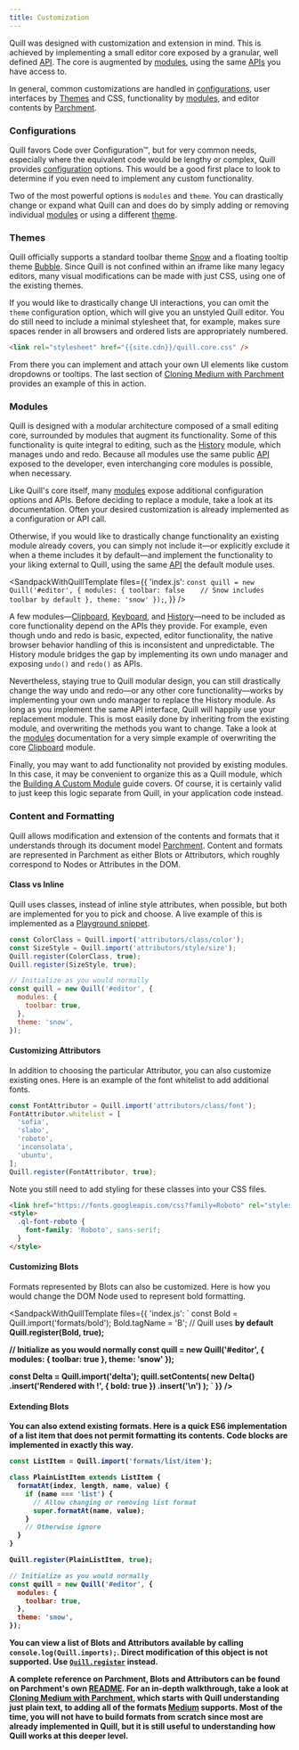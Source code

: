 ```yaml
---
title: Customization
---
```


Quill was designed with customization and extension in mind. This is achieved by implementing a small editor core exposed by a granular, well defined [API](/docs/api). The core is augmented by [modules](/docs/modules), using the same [APIs](/docs/api) you have access to.

In general, common customizations are handled in [configurations](#configurations/), user interfaces by [Themes](#themes) and CSS, functionality by [modules](#modules), and editor contents by [Parchment](#content-and-formatting).

### Configurations

Quill favors Code over Configuration&trade;, but for very common needs, especially where the equivalent code would be lengthy or complex, Quill provides [configuration](/docs/configuration/) options. This would be a good first place to look to determine if you even need to implement any custom functionality.

Two of the most powerful options is `modules` and `theme`. You can drastically change or expand what Quill can and does do by simply adding or removing individual [modules](/docs/modules/) or using a different [theme](/docs/themes/).

### Themes

Quill officially supports a standard toolbar theme [Snow](/docs/themes/#snow) and a floating tooltip theme [Bubble](/docs/themes/#bubble). Since Quill is not confined within an iframe like many legacy editors, many visual modifications can be made with just CSS, using one of the existing themes.

If you would like to drastically change UI interactions, you can omit the `theme` configuration option, which will give you an unstyled Quill editor. You do still need to include a minimal stylesheet that, for example, makes sure spaces render in all browsers and ordered lists are appropriately numbered.

```html
<link rel="stylesheet" href="{{site.cdn}}/quill.core.css" />
```

From there you can implement and attach your own UI elements like custom dropdowns or tooltips. The last section of [Cloning Medium with Parchment](/guides/cloning-medium-with-parchment/#final-polish) provides an example of this in action.

### Modules

Quill is designed with a modular architecture composed of a small editing core, surrounded by modules that augment its functionality. Some of this functionality is quite integral to editing, such as the [History](/docs/modules/history/) module, which manages undo and redo. Because all modules use the same public [API](/docs/api) exposed to the developer, even interchanging core modules is possible, when necessary.

Like Quill's core itself, many [modules](/docs/modules/) expose additional configuration options and APIs. Before deciding to replace a module, take a look at its documentation. Often your desired customization is already implemented as a configuration or API call.

Otherwise, if you would like to drastically change functionality an existing module already covers, you can simply not include it&mdash;or explicitly exclude it when a theme includes it by default&mdash;and implement the functionality to your liking external to Quill, using the same [API](/docs/api) the default module uses.

<SandpackWithQuillTemplate
  files={{
    'index.js': `
const quill = new Quill('#editor', {
  modules: {
    toolbar: false    // Snow includes toolbar by default
  },
  theme: 'snow'
});
`,
  }}
/>

A few modules&mdash;[Clipboard](/docs/modules/clipboard/), [Keyboard](/docs/modules/keyboard/), and [History](/docs/modules/history/)&mdash;need to be included as core functionality depend on the APIs they provide. For example, even though undo and redo is basic, expected, editor functionality, the native browser behavior handling of this is inconsistent and unpredictable. The History module bridges the gap by implementing its own undo manager and exposing `undo()` and `redo()` as APIs.

Nevertheless, staying true to Quill modular design, you can still drastically change the way undo and redo&mdash;or any other core functionality&mdash;works by implementing your own undo manager to replace the History module. As long as you implement the same API interface, Quill will happily use your replacement module. This is most easily done by inheriting from the existing module, and overwriting the methods you want to change. Take a look at the [modules](/docs/modules/) documentation for a very simple example of overwriting the core [Clipboard](/docs/modules/clipboard/) module.

Finally, you may want to add functionality not provided by existing modules. In this case, it may be convenient to organize this as a Quill module, which the [Building A Custom Module](/guides/building-a-custom-module/) guide covers. Of course, it is certainly valid to just keep this logic separate from Quill, in your application code instead.

### Content and Formatting

Quill allows modification and extension of the contents and formats that it understands through its document model [Parchment](https://github.com/quilljs/parchment/). Content and formats are represented in Parchment as either Blots or Attributors, which roughly correspond to Nodes or Attributes in the DOM.

#### Class vs Inline

Quill uses classes, instead of inline style attributes, when possible, but both are implemented for you to pick and choose. A live example of this is implemented as a [Playground snippet](/playground/#class-vs-inline-style).

```js
const ColorClass = Quill.import('attributors/class/color');
const SizeStyle = Quill.import('attributors/style/size');
Quill.register(ColorClass, true);
Quill.register(SizeStyle, true);

// Initialize as you would normally
const quill = new Quill('#editor', {
  modules: {
    toolbar: true,
  },
  theme: 'snow',
});
```

#### Customizing Attributors

In addition to choosing the particular Attributor, you can also customize existing ones. Here is an example of the font whitelist to add additional fonts.

```js
const FontAttributor = Quill.import('attributors/class/font');
FontAttributor.whitelist = [
  'sofia',
  'slabo',
  'roboto',
  'inconsolata',
  'ubuntu',
];
Quill.register(FontAttributor, true);
```

Note you still need to add styling for these classes into your CSS files.

```html
<link href="https://fonts.googleapis.com/css?family=Roboto" rel="stylesheet" />
<style>
  .ql-font-roboto {
    font-family: 'Roboto', sans-serif;
  }
</style>
```

#### Customizing Blots

Formats represented by Blots can also be customized. Here is how you would change the DOM Node used to represent bold formatting.

<SandpackWithQuillTemplate
  files={{
    'index.js': `
const Bold = Quill.import('formats/bold');
Bold.tagName = 'B';   // Quill uses <strong> by default
Quill.register(Bold, true);

// Initialize as you would normally
const quill = new Quill('#editor', {
  modules: {
    toolbar: true
  },
  theme: 'snow'
});

const Delta = Quill.import('delta');
quill.setContents(
  new Delta()
    .insert('Rendered with <b>!', { bold: true })
    .insert('\\n')
);
`
}}
/>

#### Extending Blots

You can also extend existing formats. Here is a quick ES6 implementation of a list item that does not permit formatting its contents. Code blocks are implemented in exactly this way.

```js
const ListItem = Quill.import('formats/list/item');

class PlainListItem extends ListItem {
  formatAt(index, length, name, value) {
    if (name === 'list') {
      // Allow changing or removing list format
      super.formatAt(name, value);
    }
    // Otherwise ignore
  }
}

Quill.register(PlainListItem, true);

// Initialize as you would normally
const quill = new Quill('#editor', {
  modules: {
    toolbar: true,
  },
  theme: 'snow',
});
```

You can view a list of Blots and Attributors available by calling `console.log(Quill.imports);`. Direct modification of this object is not supported. Use [`Quill.register`](/docs/api/#register) instead.

A complete reference on Parchment, Blots and Attributors can be found on Parchment's own [README](https://github.com/quilljs/parchment/). For an in-depth walkthrough, take a look at [Cloning Medium with Parchment](/guides/cloning-medium-with-parchment/), which starts with Quill understanding just plain text, to adding all of the formats [Medium](https://medium.com/) supports. Most of the time, you will not have to build formats from scratch since most are already implemented in Quill, but it is still useful to understanding how Quill works at this deeper level.
